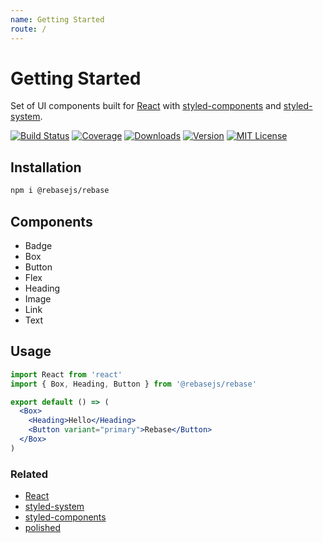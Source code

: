 ```yaml
---
name: Getting Started
route: /
---
```



# Getting Started

Set of UI components built for [React][] with [styled-components][] and [styled-system][].

[![Build Status][badge]][travis]
[![Coverage][coverage-badge]][coverage]
[![Downloads][downloads-badge]][npm]
[![Version][version-badge]][npm]
[![MIT License][license-badge]](LICENSE.md)

[badge]: https://flat.badgen.net/travis/rebasejs/rebase/master
[travis]: https://travis-ci.org/rebasejs/rebase
[coverage-badge]: https://flat.badgen.net/codecov/c/github/rebasejs/rebase
[coverage]: https://codecov.io/github/rebasejs/rebase
[downloads-badge]: https://flat.badgen.net/npm/dw/@rebasejs/rebase
[version-badge]: https://flat.badgen.net/npm/v/@rebasejs/rebase
[license-badge]: https://flat.badgen.net/badge/license/MIT/blue
[npm]: https://npmjs.com/package/@rebasejs/rebase

## Installation

```bash
npm i @rebasejs/rebase
```

## Components

- <Link to="/components/badge">Badge</Link>
- <Link to="/components/box">Box</Link>
- <Link to="/components/button">Button</Link>
- <Link to="/components/flex">Flex</Link>
- <Link to="/components/heading">Heading</Link>
- <Link to="/components/image">Image</Link>
- <Link to="/components/link">Link</Link>
- <Link to="/components/text">Text</Link>

## Usage

```jsx
import React from 'react'
import { Box, Heading, Button } from '@rebasejs/rebase'

export default () => (
  <Box>
    <Heading>Hello</Heading>
    <Button variant="primary">Rebase</Button>
  </Box>
)
```

### Related

- [React][]
- [styled-system][]
- [styled-components][]
- [polished][]

[https://rebasejs.com]: https://rebasejs.com
[react]: https://reactjs.org/
[styled-components]: https://www.styled-components.com/
[styled-system]: https://styled-system.com/
[polished]: https://polished.js.org/
